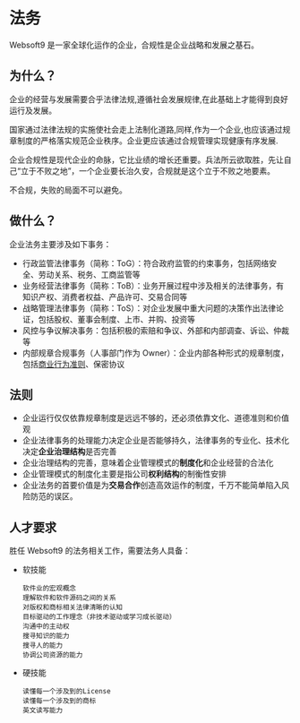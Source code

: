 

# 法务

Websoft9 是一家全球化运作的企业，合规性是企业战略和发展之基石。

## 为什么？

企业的经营与发展需要合乎法律法规,遵循社会发展规律,在此基础上才能得到良好运行及发展。

国家通过法律法规的实施使社会走上法制化道路,同样,作为一个企业,也应该通过规章制度的严格落实规范企业秩序。企业更应该通过合规管理实现健康有序发展.

企业合规性是现代企业的命脉，它比业绩的增长还重要。兵法所云欲取胜，先让自己“立于不败之地”，一个企业要长治久安，合规就是这个立于不败之地要素。

不合规，失败的局面不可以避免。


## 做什么？

企业法务主要涉及如下事务：

* 行政监管法律事务（简称：ToG）：符合政府监管的约束事务，包括网络安全、劳动关系、税务、工商监管等
* 业务经营法律事务（简称：ToB）：业务开展过程中涉及相关的法律事务，有知识产权、消费者权益、产品许可、交易合同等
* 战略管理法律事务（简称：ToS）：对企业发展中重大问题的决策作出法律论证，包括股权、董事会制度、上市、并购、投资等
* 风控与争议解决事务：包括积极的索赔和争议、外部和内部调查、诉讼、仲裁等
* 内部规章合规事务（人事部门作为 Owner）：企业内部各种形式的规章制度，包括[商业行为准则](../people/restrain)、保密协议


<DocCardList items={useCurrentSidebarCategory().items}/>

## 法则

* 企业运行仅仅依靠规章制度是远远不够的，还必须依靠文化、道德准则和价值观
* 企业法律事务的处理能力决定企业是否能够持久，法律事务的专业化、技术化决定**企业治理结构**是否完善
* 企业治理结构的完善，意味着企业管理模式的**制度化**和企业经营的合法化
* 企业管理模式的制度化主要是指公司**权利结构**的制衡性安排
* 企业法务的首要价值是为**交易合作**创造高效运作的制度，千万不能简单陷入风险防范的误区。 

## 人才要求

胜任 Websoft9 的法务相关工作，需要法务人具备：

* 软技能
    ```
    软件业的宏观概念
    理解软件和软件源码之间的关系
    对版权和商标相关法律清晰的认知
    目标驱动的工作理念（非技术驱动或学习成长驱动）
    沟通中的主动权
    搜寻知识的能力
    搜寻人的能力
    协调公司资源的能力
    ```

* 硬技能

    ```
    读懂每一个涉及到的License
    读懂每一个涉及到的商标
    英文读写能力
    ```
 